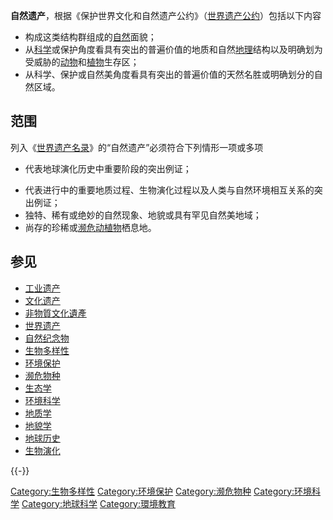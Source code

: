 {{Unreferenced|time=2022-05-07T12:07:54+00:00}}
'''自然遗产'''，根据《保护世界文化和自然遗产公约》（[[世界遗产公约|世界遗产公约]]）包括以下内容
*构成这类结构群组成的[[自然|自然]]面貌； 
*从[[科学|科学]]或保护角度看具有突出的普遍价值的地质和自然[[地理|地理]]结构以及明确划为受威胁的[[动物|动物]]和[[植物|植物]]生存区； 
*从科学、保护或自然美角度看具有突出的普遍价值的天然名胜或明确划分的自然区域。

==范围==
列入《[[世界遗产名录|世界遗产名录]]》的“自然遗产”必须符合下列情形一项或多项

*代表地球演化历史中重要阶段的突出例证； 

*代表进行中的重要地质过程、生物演化过程以及人类与自然环境相互关系的突出例证； 
*独特、稀有或绝妙的自然现象、地貌或具有罕见自然美地域；
*尚存的珍稀或[[濒危动植物|濒危动植物]]栖息地。

==参见==
{{div col|3}}
* [[工业遗产|工业遗产]]
* [[文化遗产|文化遗产]]
* [[非物質文化遺產|非物質文化遺產]]
* [[世界遗产|世界遗产]]
* [[自然纪念物|自然纪念物]]
* [[生物多样性|生物多样性]]
* [[环境保护|环境保护]]
* [[濒危物种|濒危物种]]
* [[生态学|生态学]]
* [[环境科学|环境科学]]
* [[地质学|地质学]]
* [[地貌学|地貌学]]
* [[地球历史|地球历史]]
* [[生物演化|生物演化]]
{{div col end}}

{{-}}
{{世界遗产列表}}

[[Category:生物多样性|Category:生物多样性]]
[[Category:环境保护|Category:环境保护]]
[[Category:濒危物种|Category:濒危物种]]
[[Category:环境科学|Category:环境科学]]
[[Category:地球科学|Category:地球科学]]
[[Category:環境教育|Category:環境教育]]